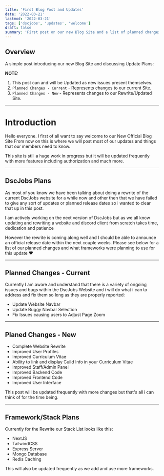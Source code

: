 ```yaml
---
title: 'First Blog Post and Updates'
date: '2022-03-21'
lastmod: '2022-03-21'
tags: ['dscjobs', 'updates', 'welcome']
draft: false
summary: 'First post on our new Blog Site and a list of planned changes for DscJobs'
---
```


## Overview

A simple post introducing our new Blog Site and discussing Update Plans:

**NOTE:** 
1. This post can and will be Updated as new issues present themselves.
2. `Planned Changes - Current` - Represents changes to our current Site.
3. `Planned Changes - New` - Represents changes to our Rewrite/Updated Site.

<TOCInline toc={props.toc} exclude="Overview" toHeading={2} />

---

# Introduction

Hello everyone. I first of all want to say welcome to our New Official Blog Site
From now on this is where we will post most of our updates and things that our
members need to know.

This site is still a huge work in progress but it will be updated frequently
with more features including authorization and much more.

---

## DscJobs Plans
As most of you know we have been talking about doing a rewrite of the current
DscJobs website for a while now and other then that we have failed to give any
sort of updates or planned release dates so i wanted to clear that up in this post.

I am actively working on the next version of DscJobs but as we all know updating
and rewriting a website and discord client from scratch takes time, dedication and patience

However the rewrite is coming along well and I should be able to announce an official release
date within the next couple weeks. Please see below for a list of our planned changes and what
frameworks were planning to use for this update ❤️

---

## Planned Changes - Current

Currently I am aware and understand that there is a variety of ongoing issues and bugs within
the DscJobs Website and i will do what i can to address and fix them so long as they are properly
reported:

- Update Website Navbar
- Update Buggy Navbar Selection
- Fix Issues causing users to Adjust Page Zoom

---

## Planed Changes - New

- Complete Website Rewrite
- Improved User Profiles
- Improved Curriculum Vitae
- Ability to link and display Guild Info in your Curriculum Vitae
- Improved Staff/Admin Panel
- Improved Backend Code
- Improved Frontend Code
- Improved User Interface

This post will be updated frequently with more changes but that's all
i can think of for the time being.

---

## Framework/Stack Plans

Currently for the Rewrite our Stack List looks like this:

- NextJS
- TailwindCSS
- Express Server
- Mongo Database
- Redis Caching

This will also be updated frequently as we add and use more frameworks.



